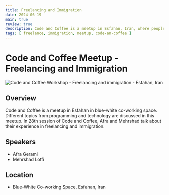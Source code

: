 ```yaml
---
title: Freelancing and Immigration
date: 2024-06-19
main: true
review: true
description: Code and Coffee is a meetup in Esfahan, Iran, where people discuss different topics related to programming and technology. In this session, Afra and Mehrshad talk about their experience in freelancing and immigration.
tags: [ freelance, immigration, meetup, code-an-coffee ]
---
```


# Code and Coffee Meetup - Freelancing and Immigration
<picture>
  <Image
    src='/static/images/events/code-an-coffee.jpg'
    alt = 'Code and Coffee Workshop - Freelancing and immigration - Esfahan, Iran'
    width ={1300}
    height={1300}
  />
</picture>

## Overview
Code and Coffee is a meetup in Esfahan in blue-white co-working space. Different topics from 
programming and technology are discussed in this meetup. In 28th session of Code and Coffee,
Afra and Mehrshad talk about their experience in freelancing and immigration. 

## Speakers
- Afra Gerami
- Mehrshad Lotfi

## Location
- Blue-White Co-working Space, Esfahan, Iran

